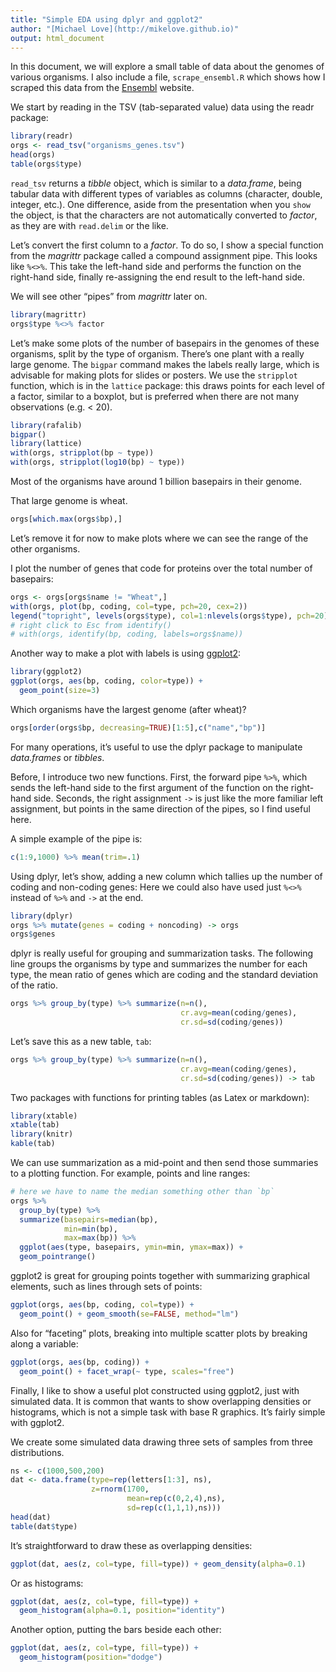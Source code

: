```yaml
---
title: "Simple EDA using dplyr and ggplot2"
author: "[Michael Love](http://mikelove.github.io)"
output: html_document
---
```


In this document, we will explore a small table of data about
the genomes of various organisms. I also include a file, 
`scrape_ensembl.R` which shows how I scraped this data
from the [Ensembl](http://ensembl.org) website.

We start by reading in the TSV (tab-separated value) data
using the readr package:

```r
library(readr)
orgs <- read_tsv("organisms_genes.tsv")
head(orgs)
table(orgs$type)
```

`read_tsv` returns a *tibble* object, which is similar to a
*data.frame*, being tabular data with different types of variables
as columns (character, double, integer, etc.). One difference, aside
from the presentation when you `show` the object, is that the
characters are not automatically converted to *factor*, as they are
with `read.delim` or the like.

Let's convert the first column to a *factor*. To do so, I show a
special function from the *magrittr* package called a compound
assignment pipe. This looks like `%<>%`. This take the left-hand side
and performs the function on the right-hand side, finally re-assigning
the end result to the left-hand side. 

We will see other "pipes" from *magrittr* later on.

```r
library(magrittr)
orgs$type %<>% factor
```

Let's make some plots of the number of basepairs in the genomes of
these organisms, split by the type of organism. There's one plant with
a really large genome. The `bigpar` command makes the labels really
large, which is advisable for making plots for slides or posters.
We use the `stripplot` function, which is in the `lattice` package: 
this draws points for each level of a factor, similar to a boxplot,
but is preferred when there are not many observations (e.g. < 20).

```r
library(rafalib)
bigpar()
library(lattice)
with(orgs, stripplot(bp ~ type))
with(orgs, stripplot(log10(bp) ~ type))
```

Most of the organisms have around 1 billion basepairs in their genome.

That large genome is wheat.

```r
orgs[which.max(orgs$bp),]
```

Let's remove it for now to make plots where we can see the range of
the other organisms.

I plot the number of genes that code for proteins over the total
number of basepairs:

```r
orgs <- orgs[orgs$name != "Wheat",]
with(orgs, plot(bp, coding, col=type, pch=20, cex=2))
legend("topright", levels(orgs$type), col=1:nlevels(orgs$type), pch=20)
# right click to Esc from identify()
# with(orgs, identify(bp, coding, labels=orgs$name)) 
```

Another way to make a plot with labels is using 
[ggplot2](http://ggplot2.tidyverse.org/reference/):

```r
library(ggplot2)
ggplot(orgs, aes(bp, coding, color=type)) +
  geom_point(size=3)
```

Which organisms have the largest genome (after wheat)?

```r
orgs[order(orgs$bp, decreasing=TRUE)[1:5],c("name","bp")]
```

For many operations, it's useful to use the dplyr package to
manipulate *data.frames* or *tibbles*. 

Before, I introduce two new functions.  First, the forward pipe
`%>%`, which sends the left-hand side to the first argument of the
function on the right-hand side. Seconds, the right assignment `->` is
just like the more familiar left assignment, but points in the same
direction of the pipes, so I find useful here.

A simple example of the pipe is:

```r
c(1:9,1000) %>% mean(trim=.1)
```

Using dplyr, let's show, adding a new column
which tallies up the number of coding and non-coding genes:
Here we could also have used just `%<>%` instead of `%>%` and `->` at
the end.

```r
library(dplyr)
orgs %>% mutate(genes = coding + noncoding) -> orgs
orgs$genes
```

dplyr is really useful for grouping and summarization tasks. The
following line groups the organisms by type and summarizes the number
for each type, the mean ratio of genes which are coding and the
standard deviation of the ratio.

```r
orgs %>% group_by(type) %>% summarize(n=n(),
                                      cr.avg=mean(coding/genes),
                                      cr.sd=sd(coding/genes))
```

Let's save this as a new table, `tab`:

```r
orgs %>% group_by(type) %>% summarize(n=n(),
                                      cr.avg=mean(coding/genes),
                                      cr.sd=sd(coding/genes)) -> tab
```

Two packages with functions for printing tables (as Latex or
markdown):

```r
library(xtable)
xtable(tab)
library(knitr)
kable(tab)
```

We can use summarization as a mid-point and then send those summaries
to a plotting function. For example, points and line ranges:

```r
# here we have to name the median something other than `bp`
orgs %>%
  group_by(type) %>%
  summarize(basepairs=median(bp),
            min=min(bp),
            max=max(bp)) %>%
  ggplot(aes(type, basepairs, ymin=min, ymax=max)) +
  geom_pointrange()
```

ggplot2 is great for grouping points together with summarizing
graphical elements, such as lines through sets of points:

```r
ggplot(orgs, aes(bp, coding, col=type)) +
  geom_point() + geom_smooth(se=FALSE, method="lm")
```

Also for "faceting" plots, breaking into multiple scatter plots by
breaking along a variable:

```r
ggplot(orgs, aes(bp, coding)) +
  geom_point() + facet_wrap(~ type, scales="free")
```

Finally, I like to show a useful plot constructed using ggplot2, just
with simulated data. It is common that wants to show overlapping
densities or histograms, which is not a simple task with base R
graphics. It's fairly simple with ggplot2.

We create some simulated data drawing three sets of samples from three
distributions. 

```r
ns <- c(1000,500,200)
dat <- data.frame(type=rep(letters[1:3], ns),
                  z=rnorm(1700,
                          mean=rep(c(0,2,4),ns),
                          sd=rep(c(1,1,1),ns)))
head(dat)
table(dat$type)
```

It's straightforward to draw these as overlapping densities:

```r
ggplot(dat, aes(z, col=type, fill=type)) + geom_density(alpha=0.1)
```

Or as histograms:

```r
ggplot(dat, aes(z, col=type, fill=type)) +
  geom_histogram(alpha=0.1, position="identity")
```

Another option, putting the bars beside each other:

```r
ggplot(dat, aes(z, col=type, fill=type)) +
  geom_histogram(position="dodge")
```
